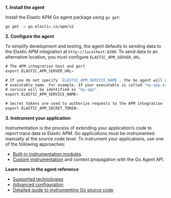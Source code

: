 
**1. Install the agent**

Install the Elastic APM Go agent package using `go get`:

```bash
go get -u go.elastic.co/apm/v2
```

**2. Configure the agent**

To simplify development and testing,
the agent defaults to sending data to the Elastic APM integration at `http://localhost:8200`.
To send data to an alternative location, you must configure `ELASTIC_APM_SERVER_URL`.

```go
# The APM integration host and port
export ELASTIC_APM_SERVER_URL=

# If you do not specify `ELASTIC_APM_SERVICE_NAME`, the Go agent will use the
# executable name. For example, if your executable is called "my-app.exe", then your
# service will be identified as "my-app".
export ELASTIC_APM_SERVICE_NAME=

# Secret tokens are used to authorize requests to the APM integration
export ELASTIC_APM_SECRET_TOKEN=
```

**3. Instrument your application**

Instrumentation is the process of extending your application’s code to report trace data to Elastic APM. Go applications must be instrumented manually at the source code level. To instrument your applications, use one of the following approaches:

* [Built-in instrumentation modules](((apm-go-ref-v))/builtin-modules.html).
* [Custom instrumentation](((apm-go-ref-v))/custom-instrumentation.html) and context propagation with the Go Agent API.

**Learn more in the agent reference**

* [Supported technologies](((apm-go-ref-v))/supported-tech.html)
* [Advanced configuration](((apm-go-ref-v))/configuration.html)
* [Detailed guide to instrumenting Go source code](((apm-go-ref-v))/getting-started.html)
